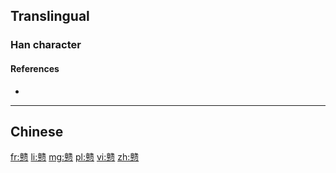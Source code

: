 {{also|戇}}
==Translingual==

===Han character===
{{Han char|rn=61|rad=心|as=21|sn=25|four=|canj=YOP|ids=⿱赣心}}

====References====
* {{Han ref|kx=0409.291|hdz=42372.240|uh=6206|ud=25094}}

----

==Chinese==
{{zh-see|戇}}

[[fr:戆]]
[[li:戆]]
[[mg:戆]]
[[pl:戆]]
[[vi:戆]]
[[zh:戆]]
